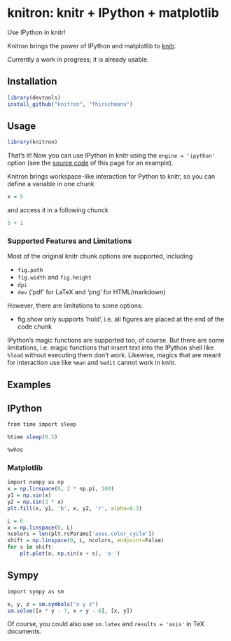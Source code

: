 # knitron: knitr + IPython + matplotlib
Use IPython in knitr!

Knitron brings the power of IPython and matplotlib to [knitr](http://yihui.name/knitr/).

Currently a work in progress; it is already usable.

## Installation

```r
library(devtools)
install_github("knitron", "fhirschmann")
```

## Usage

```r
library(knitron)
```

That's it! Now you can use IPython in knitr using the `engine = 'ipython'` option
(see the [source code](https://raw.githubusercontent.com/fhirschmann/knitron/master/README.Rmd)
of this page for an example).

Knitron brings workspace-like interaction for Python to knitr, so you can define
a variable in one chunk

```r
x = 5
```

and access it in a following chunck

```r
5 + 1
```

### Supported Features and Limitations

Most of the original knitr chunk options are supported, including

- `fig.path`
- `fig.width` and `fig.height`
- `dpi`
- `dev` ('pdf' for LaTeX and 'png' for HTML/markdown)

However, there are limitations to some options:

- fig.show only supports 'hold', i.e. all figures are placed at the end of the code chunk

IPython's magic functions are supported too, of course. But there are
some limitations, i.e. magic functions that insert text into the IPython
shell like `%load` without executing them don't work. Likewise, magics
that are meant for interaction use like `%man` and `%edit` cannot work in
knitr.

## Examples

## IPython

```r
from time import sleep

%time sleep(0.5)
```

```r
%whos
```

### Matplotlib

```r
import numpy as np
x = np.linspace(0, 2 * np.pi, 100)
y1 = np.sin(x)
y2 = np.sin(3 * x)
plt.fill(x, y1, 'b', x, y2, 'r', alpha=0.3)
```

```r
L = 6
x = np.linspace(0, L)
ncolors = len(plt.rcParams['axes.color_cycle'])
shift = np.linspace(0, L, ncolors, endpoint=False)
for s in shift:
    plt.plot(x, np.sin(x + s), 'o-')
```

## Sympy

```r
import sympy as sm

x, y, z = sm.symbols("x y z")
sm.solve([x * y - 7, x + y - 6], [x, y])
```

Of course, you could also use `sm.latex` and `results = 'asis'` in
TeX documents.

